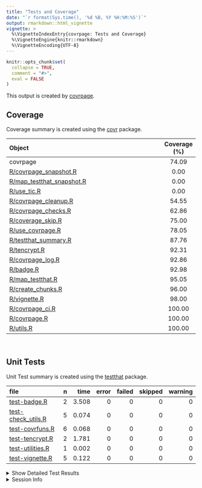 ```yaml
---
title: "Tests and Coverage"
date: "`r format(Sys.time(), '%d %B, %Y %H:%M:%S')`"
output: rmarkdown::html_vignette
vignette: >
  %\VignetteIndexEntry{covrpage: Tests and Coverage}
  %\VignetteEngine{knitr::rmarkdown}
  %\VignetteEncoding{UTF-8}
---
```

  
```r
knitr::opts_chunk$set(
  collapse = TRUE,
  comment = "#>",
  eval = FALSE
)
```

<!--- Placeholder for tests/README.md Do Not Edit--->
This output is created by
[covrpage](https://github.com/metrumresearchgroup/covrpage).

## Coverage

Coverage summary is created using the
[covr](https://github.com/r-lib/covr)
package.

| Object                                                      | Coverage (%) |
| :---------------------------------------------------------- | :----------: |
| covrpage                                                    |    74.09     |
| [R/covrpage\_snapshot.R](https://github.com/metrumresearchgroup/covrpage/tree/master/R/covrpage_snapshot.R)          |     0.00     |
| [R/map\_testthat\_snapshot.R](https://github.com/metrumresearchgroup/covrpage/tree/master/R/map_testthat_snapshot.R) |     0.00     |
| [R/use\_tic.R](https://github.com/metrumresearchgroup/covrpage/tree/master/R/use_tic.R)                              |     0.00     |
| [R/covrpage\_cleanup.R](https://github.com/metrumresearchgroup/covrpage/tree/master/R/covrpage_cleanup.R)            |    54.55     |
| [R/covrpage\_checks.R](https://github.com/metrumresearchgroup/covrpage/tree/master/R/covrpage_checks.R)              |    62.86     |
| [R/coverage\_skip.R](https://github.com/metrumresearchgroup/covrpage/tree/master/R/coverage_skip.R)                  |    75.00     |
| [R/use\_covrpage.R](https://github.com/metrumresearchgroup/covrpage/tree/master/R/use_covrpage.R)                    |    78.05     |
| [R/testthat\_summary.R](https://github.com/metrumresearchgroup/covrpage/tree/master/R/testthat_summary.R)            |    87.76     |
| [R/tencrypt.R](https://github.com/metrumresearchgroup/covrpage/tree/master/R/tencrypt.R)                             |    92.31     |
| [R/covrpage\_log.R](https://github.com/metrumresearchgroup/covrpage/tree/master/R/covrpage_log.R)                    |    92.86     |
| [R/badge.R](https://github.com/metrumresearchgroup/covrpage/tree/master/R/badge.R)                                   |    92.98     |
| [R/map\_testthat.R](https://github.com/metrumresearchgroup/covrpage/tree/master/R/map_testthat.R)                    |    95.05     |
| [R/create\_chunks.R](https://github.com/metrumresearchgroup/covrpage/tree/master/R/create_chunks.R)                  |    96.00     |
| [R/vignette.R](https://github.com/metrumresearchgroup/covrpage/tree/master/R/vignette.R)                             |    98.00     |
| [R/covrpage\_ci.R](https://github.com/metrumresearchgroup/covrpage/tree/master/R/covrpage_ci.R)                      |    100.00    |
| [R/covrpage.R](https://github.com/metrumresearchgroup/covrpage/tree/master/R/covrpage.R)                             |    100.00    |
| [R/utils.R](https://github.com/metrumresearchgroup/covrpage/tree/master/R/utils.R)                                   |    100.00    |

<br>

## Unit Tests

Unit Test summary is created using the
[testthat](https://github.com/r-lib/testthat)
package.

| file                                               | n |  time | error | failed | skipped | warning |
| :------------------------------------------------- | -: | ----: | ----: | -----: | ------: | ------: |
| [test-badge.R](https://github.com/metrumresearchgroup/covrpage/tree/master/tests/testthat/test-badge.R)              | 2 | 3.508 |     0 |      0 |       0 |       0 |
| [test-check\_utils.R](https://github.com/metrumresearchgroup/covrpage/tree/master/tests/testthat/test-check_utils.R) | 5 | 0.074 |     0 |      0 |       0 |       0 |
| [test-covrfuns.R](https://github.com/metrumresearchgroup/covrpage/tree/master/tests/testthat/test-covrfuns.R)        | 6 | 0.068 |     0 |      0 |       0 |       0 |
| [test-tencrypt.R](https://github.com/metrumresearchgroup/covrpage/tree/master/tests/testthat/test-tencrypt.R)        | 2 | 1.781 |     0 |      0 |       0 |       0 |
| [test-utilities.R](https://github.com/metrumresearchgroup/covrpage/tree/master/tests/testthat/test-utilities.R)      | 1 | 0.002 |     0 |      0 |       0 |       0 |
| [test-vignette.R](https://github.com/metrumresearchgroup/covrpage/tree/master/tests/testthat/test-vignette.R)        | 5 | 0.122 |     0 |      0 |       0 |       0 |

<details closed>

<summary> Show Detailed Test Results
</summary>

| file                                                   | context                    | test                                   | status | n |  time |
| :----------------------------------------------------- | :------------------------- | :------------------------------------- | :----- | -: | ----: |
| [test-badge.R](https://github.com/metrumresearchgroup/covrpage/tree/master/tests/testthat/test-badge.R#L14)              | badge                      | create badge: create                   | PASS   | 1 | 3.305 |
| [test-badge.R](https://github.com/metrumresearchgroup/covrpage/tree/master/tests/testthat/test-badge.R#L19)              | badge                      | create badge: output message           | PASS   | 1 | 0.203 |
| [test-check\_utils.R](https://github.com/metrumresearchgroup/covrpage/tree/master/tests/testthat/test-check_utils.R#L4)  | check for tests            | tests are detected                     | PASS   | 1 | 0.001 |
| [test-check\_utils.R](https://github.com/metrumresearchgroup/covrpage/tree/master/tests/testthat/test-check_utils.R#L14) | check for packages         | packages are detected                  | PASS   | 3 | 0.020 |
| [test-check\_utils.R](https://github.com/metrumresearchgroup/covrpage/tree/master/tests/testthat/test-check_utils.R#L23) | use covrpage               | test use\_covrpage                     | PASS   | 1 | 0.053 |
| [test-covrfuns.R](https://github.com/metrumresearchgroup/covrpage/tree/master/tests/testthat/test-covrfuns.R#L5)         | check summary covr         | covr\_summary: standard input          | PASS   | 1 | 0.035 |
| [test-covrfuns.R](https://github.com/metrumresearchgroup/covrpage/tree/master/tests/testthat/test-covrfuns.R#L9_L11)     | check summary covr         | covr\_summary: empty input             | PASS   | 1 | 0.002 |
| [test-covrfuns.R](https://github.com/metrumresearchgroup/covrpage/tree/master/tests/testthat/test-covrfuns.R#L19)        | check summary output types | with data: short                       | PASS   | 1 | 0.019 |
| [test-covrfuns.R](https://github.com/metrumresearchgroup/covrpage/tree/master/tests/testthat/test-covrfuns.R#L23)        | check summary output types | with data: long                        | PASS   | 1 | 0.011 |
| [test-covrfuns.R](https://github.com/metrumresearchgroup/covrpage/tree/master/tests/testthat/test-covrfuns.R#L27)        | check summary output types | with data: no data                     | PASS   | 1 | 0.001 |
| [test-covrfuns.R](https://github.com/metrumresearchgroup/covrpage/tree/master/tests/testthat/test-covrfuns.R#L35)        | check covr to df           | covr object to df: empty input         | PASS   | 1 | 0.000 |
| [test-tencrypt.R](https://github.com/metrumresearchgroup/covrpage/tree/master/tests/testthat/test-tencrypt.R#L16)        | encryption of PAT          | testing tencrypt: no add               | PASS   | 1 | 1.779 |
| [test-tencrypt.R](https://github.com/metrumresearchgroup/covrpage/tree/master/tests/testthat/test-tencrypt.R#L22)        | encryption of PAT          | testing tencrypt: with add             | PASS   | 1 | 0.002 |
| [test-utilities.R](https://github.com/metrumresearchgroup/covrpage/tree/master/tests/testthat/test-utilities.R#L10_L13)  | utils                      | find package in path: benchmark        | PASS   | 1 | 0.002 |
| [test-vignette.R](https://github.com/metrumresearchgroup/covrpage/tree/master/tests/testthat/test-vignette.R#L23)        | vignettes                  | testing vignette: file time update     | PASS   | 1 | 0.002 |
| [test-vignette.R](https://github.com/metrumresearchgroup/covrpage/tree/master/tests/testthat/test-vignette.R#L29)        | vignettes                  | testing vignette: create vignette dir  | PASS   | 1 | 0.027 |
| [test-vignette.R](https://github.com/metrumresearchgroup/covrpage/tree/master/tests/testthat/test-vignette.R#L39)        | vignettes                  | testing vignette: add suggests         | PASS   | 1 | 0.032 |
| [test-vignette.R](https://github.com/metrumresearchgroup/covrpage/tree/master/tests/testthat/test-vignette.R#L47)        | vignettes                  | testing vignette: append suggests      | PASS   | 1 | 0.032 |
| [test-vignette.R](https://github.com/metrumresearchgroup/covrpage/tree/master/tests/testthat/test-vignette.R#L57)        | vignettes                  | testing vignette: add vignette builder | PASS   | 1 | 0.029 |

</details>

<details>

<summary> Session Info </summary>

| Field    | Value                               |
| :------- | :---------------------------------- |
| Version  | R version 3.5.1 (2018-07-02)        |
| Platform | x86\_64-apple-darwin15.6.0 (64-bit) |
| Running  | macOS 10.14.2                       |
| Language | en\_US                              |
| Timezone | America/New\_York                   |

| Package  | Version    |
| :------- | :--------- |
| testthat | 2.0.0.9000 |
| covr     | 3.2.0      |
| covrpage | 0.0.68     |

</details>

<!--- Final Status : pass --->
